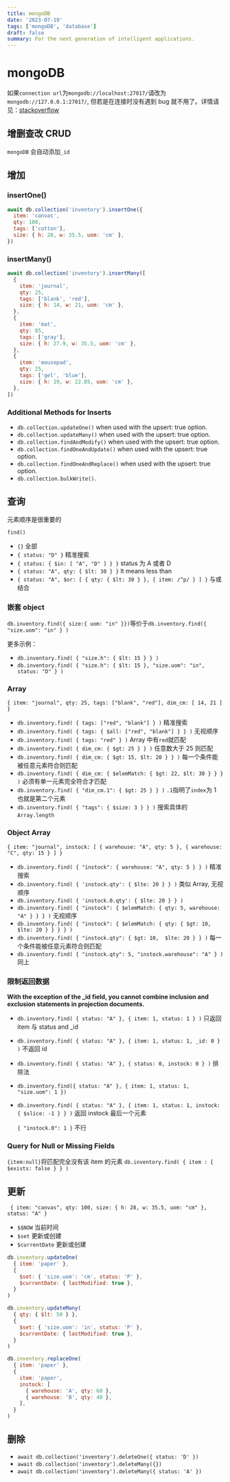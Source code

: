 ```yaml
---
title: mongoDB
date: '2023-07-19'
tags: ['mongoDB', 'database']
draft: false
summary: For the next generation of intelligent applications.
---
```


# mongoDB

如果`connection url`为`mongodb://localhost:27017/`请改为`mongodb://127.0.0.1:27017/`, 但若是在连接时没有遇到 bug 就不用了。详情请见：[stackoverflow](https://stackoverflow.com/questions/74826965/mongoserverselectionerror-connect-econnrefused-127017)

## 增删查改 CRUD

`mongoDB` 会自动添加`_id`

## 增加

### insertOne()

```js
await db.collection('inventory').insertOne({
  item: 'canvas',
  qty: 100,
  tags: ['cotton'],
  size: { h: 28, w: 35.5, uom: 'cm' },
})
```

### insertMany()

```js
await db.collection('inventory').insertMany([
  {
    item: 'journal',
    qty: 25,
    tags: ['blank', 'red'],
    size: { h: 14, w: 21, uom: 'cm' },
  },
  {
    item: 'mat',
    qty: 85,
    tags: ['gray'],
    size: { h: 27.9, w: 35.5, uom: 'cm' },
  },
  {
    item: 'mousepad',
    qty: 25,
    tags: ['gel', 'blue'],
    size: { h: 19, w: 22.85, uom: 'cm' },
  },
])
```

### Additional Methods for Inserts

- `db.collection.updateOne()` when used with the upsert: true option.
- `db.collection.updateMany()` when used with the upsert: true option.
- `db.collection.findAndModify()` when used with the upsert: true option.
- `db.collection.findOneAndUpdate()` when used with the upsert: true option.
- `db.collection.findOneAndReplace()` when used with the upsert: true option.
- `db.collection.bulkWrite()`.

## 查询

元素顺序是很重要的

`find()`

- `{}` 全部
- `{ status: "D" }` 精准搜索
- `{ status: { $in: [ "A", "D" ] } }` status 为 A 或者 D
- `{ status: "A", qty: { $lt: 30 } }` lt means less than
- `{ status: "A", $or: [ { qty: { $lt: 30 } }, { item: /^p/ } ] }` 与或结合

### 嵌套 object

`db.inventory.find({ size:{ uom: "in" }})`等价于`db.inventory.find({ "size.uom": "in" } )`

更多示例：

- `db.inventory.find( { "size.h": { $lt: 15 } } )`
- `db.inventory.find( { "size.h": { $lt: 15 }, "size.uom": "in", status: "D" } )`

### Array

`{ item: "journal", qty: 25, tags: ["blank", "red"], dim_cm: [ 14, 21 ] }`

- `db.inventory.find( { tags: ["red", "blank"] } )` 精准搜索
- `db.inventory.find( { tags: { $all: ["red", "blank"] } } )` 无视顺序
- `db.inventory.find( { tags: "red" } )` Array 中有`red`就匹配
- `db.inventory.find( { dim_cm: { $gt: 25 } } )` 任意数大于 25 则匹配
- `db.inventory.find( { dim_cm: { $gt: 15, $lt: 20 } } )` 每一个条件能被任意元素符合则匹配
- `db.inventory.find( { dim_cm: { $elemMatch: { $gt: 22, $lt: 30 } } } )` 必须有单一元素完全符合才匹配
- `db.inventory.find( { "dim_cm.1": { $gt: 25 } } )` `.1`指明了`index`为 1 也就是第二个元素
- `db.inventory.find( { "tags": { $size: 3 } } )` 搜索具体的`Array.length`

### Object Array

`{ item: "journal", instock: [ { warehouse: "A", qty: 5 }, { warehouse: "C", qty: 15 } ] }`

- `db.inventory.find( { "instock": { warehouse: "A", qty: 5 } } )` 精准搜索
- `db.inventory.find( { 'instock.qty': { $lte: 20 } } )` 类似 Array, 无视顺序
- `db.inventory.find( { 'instock.0.qty': { $lte: 20 } } )`
- `db.inventory.find( { "instock": { $elemMatch: { qty: 5, warehouse: "A" } } } )` 无视顺序
- `db.inventory.find( { "instock": { $elemMatch: { qty: { $gt: 10, $lte: 20 } } } } )`
- `db.inventory.find( { "instock.qty": { $gt: 10,  $lte: 20 } } )` 每一个条件能被任意元素符合则匹配
- `db.inventory.find( { "instock.qty": 5, "instock.warehouse": "A" } )` 同上

### 限制返回数据

**With the exception of the \_id field, you cannot combine inclusion and exclusion statements in projection documents.**

- `db.inventory.find( { status: "A" }, { item: 1, status: 1 } )` 只返回 item 与 status and \_id
- `db.inventory.find( { status: "A" }, { item: 1, status: 1, _id: 0 } )` 不返回 id
- `db.inventory.find( { status: "A" }, { status: 0, instock: 0 } )` 排除法
- `db.inventory.find({ status: "A" }, { item: 1, status: 1, "size.uom": 1 })`
- `db.inventory.find( { status: "A" }, { item: 1, status: 1, instock: { $slice: -1 } } )` 返回 instock 最后一个元素

  `{ "instock.0": 1 }` 不行

### Query for Null or Missing Fields

`{item:null}`将匹配完全没有该 item 的元素
`db.inventory.find( { item : { $exists: false } } )`

## 更新

` { item: "canvas", qty: 100, size: { h: 28, w: 35.5, uom: "cm" }, status: "A" }`

- `$$NOW` 当前时间
- `$set` 更新或创建
- `$currentDate` 更新或创建

```js
db.inventory.updateOne(
  { item: 'paper' },
  {
    $set: { 'size.uom': 'cm', status: 'P' },
    $currentDate: { lastModified: true },
  }
)
```

```js
db.inventory.updateMany(
  { qty: { $lt: 50 } },
  {
    $set: { 'size.uom': 'in', status: 'P' },
    $currentDate: { lastModified: true },
  }
)
```

```js
db.inventory.replaceOne(
  { item: 'paper' },
  {
    item: 'paper',
    instock: [
      { warehouse: 'A', qty: 60 },
      { warehouse: 'B', qty: 40 },
    ],
  }
)
```

## 删除

- `await db.collection('inventory').deleteOne({ status: 'D' })`
- `await db.collection('inventory').deleteMany({})`
- `await db.collection('inventory').deleteMany({ status: 'A' })`
